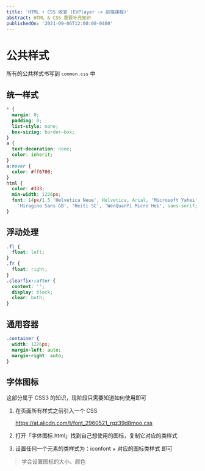 ```yaml
---
title: 'HTML + CSS 收官 (EVPlayer -> 前端课程)'
abstract: HTML & CSS 重要补充知识
publishedOn: '2021-09-06T12:00:00-0400'
---
```


# 公共样式

所有的公共样式书写到 `common.css` 中

## 统一样式

```css
* {
  margin: 0;
  padding: 0;
  list-style: none;
  box-sizing: border-box;
}
a {
  text-decoration: none;
  color: inherit;
}
a:hover {
  color: #ff6700;
}
html {
  color: #333;
  min-width: 1226px;
  font: 14px/1.5 'Helvetica Neue', Helvetica, Arial, 'Microsoft Yahei',
    'Hiragino Sans GB', 'Heiti SC', 'WenQuanYi Micro Hei', sans-serif;
}
```

## 浮动处理

```css
.fl {
  float: left;
}
.fr {
  float: right;
}
.clearfix::after {
  content: '';
  display: block;
  clear: both;
}
```

## 通用容器

```css
.container {
  width: 1226px;
  margin-left: auto;
  margin-right: auto;
}
```

## 字体图标

这部分属于 CSS3 的知识，现阶段只需要知道如何使用即可

1. 在页面所有样式之前引入一个 CSS

   https://at.alicdn.com/t/font_2960521_rqz39d8moo.css

2. 打开「字体图标.html」找到自己想使用的图标，复制它对应的类样式

3. 设置任何一个元素的类样式为：iconfont + 对应的图标类样式 即可

> 学会设置图标的大小、颜色
